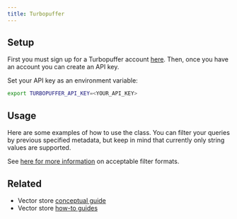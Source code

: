 ```yaml
---
title: Turbopuffer
---
```


## Setup

First you must sign up for a Turbopuffer account [here](https://turbopuffer.com/join).
Then, once you have an account you can create an API key.

Set your API key as an environment variable:

```bash
export TURBOPUFFER_API_KEY=<YOUR_API_KEY>
```

## Usage


Here are some examples of how to use the class. You can filter your queries by previous specified metadata, but
keep in mind that currently only string values are supported.

See [here for more information](https://turbopuffer.com/docs/reference/query#filter-parameters) on acceptable filter formats.

<Turbopuffer />

## Related

- Vector store [conceptual guide](/oss/javascript/concepts/#vectorstores)
- Vector store [how-to guides](/oss/javascript/how-to/#vectorstores)

